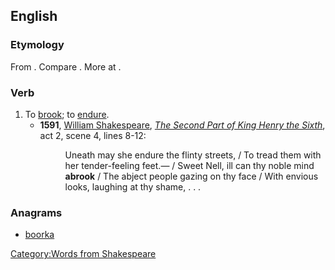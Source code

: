==English==
===Etymology===
From {{prefix|a|brook|gloss2=to endure}}. Compare {{etyl|ang|-}} {{term|abrucan|ābrūcan|to eat|lang=ang}}. More at {{l|en|brook}}.

===Verb===
{{en-verb}}
# To [[brook]]; to [[endure]].
#* '''1591''', [[w:William Shakespeare|William Shakespeare]], ''[[s:The Second Part of King Henry the Sixth|The Second Part of King Henry the Sixth]]'', act 2, scene 4, lines 8-12:
#*: Uneath may she endure the flinty streets, / To tread them with her tender-feeling feet.&mdash; / Sweet Nell, ill can thy noble mind '''abrook''' / The abject people gazing on thy face / With envious looks, laughing at thy shame, . . .

===Anagrams===
* [[boorka#English|boorka]]

[[Category:Words from Shakespeare]]